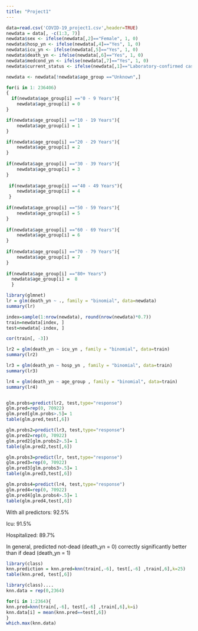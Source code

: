 ---
title: "Project1"
---

```{r setup}
data=read.csv('COVID-19_project1.csv',header=TRUE)
newdata = data[, -c(1:3, 7)]
newdata$sex <- ifelse(newdata[,2]=="Female", 1, 0)
newdata$hosp_yn <- ifelse(newdata[,4]=="Yes", 1, 0)
newdata$icu_yn <- ifelse(newdata[,5]=="Yes", 1, 0)
newdata$death_yn <- ifelse(newdata[,6]=="Yes", 1, 0)
newdata$medcond_yn <- ifelse(newdata[,7]=="Yes", 1, 0)
newdata$current_status <- ifelse(newdata[,1]=="Laboratory-confirmed case", 1, 0)

newdata <- newdata[!newdata$age_group =="Unknown",]

for(i in 1: 236406)
{
  if(newdata$age_group[i] =="0 - 9 Years"){
    newdata$age_group[i] = 0
}    

if(newdata$age_group[i] =="10 - 19 Years"){
    newdata$age_group[i] = 1
} 

if(newdata$age_group[i] =="20 - 29 Years"){
    newdata$age_group[i] = 2
} 
    
if(newdata$age_group[i] =="30 - 39 Years"){
    newdata$age_group[i] = 3
} 
    
 if(newdata$age_group[i] =="40 - 49 Years"){
    newdata$age_group[i] = 4
 }
    
if(newdata$age_group[i] =="50 - 59 Years"){
    newdata$age_group[i] = 5
} 
    
if(newdata$age_group[i] =="60 - 69 Years"){
    newdata$age_group[i] = 6
}
    
if(newdata$age_group[i] =="70 - 79 Years"){
    newdata$age_group[i] = 7
} 
  
if(newdata$age_group[i] =="80+ Years")  
  newdata$age_group[i] =  8
  }  

```

```{r}
library(glmnet)
lr = glm(death_yn ~ ., family = "binomial", data=newdata)
summary(lr)

index=sample(1:nrow(newdata), round(nrow(newdata)*0.7))
train=newdata[index, ]
test=newdata[-index, ]

cor(train[, -3])

lr2 = glm(death_yn ~ icu_yn , family = "binomial", data=train)
summary(lr2)

lr3 = glm(death_yn ~ hosp_yn , family = "binomial", data=train)
summary(lr3)

lr4 = glm(death_yn ~ age_group , family = "binomial", data=train)
summary(lr4)


glm.probs=predict(lr2, test,type="response")
glm.pred=rep(0, 70922)
glm.pred[glm.probs>.5]= 1
table(glm.pred,test[,6])

glm.probs2=predict(lr3, test,type="response")
glm.pred2=rep(0, 70922)
glm.pred2[glm.probs2>.5]= 1
table(glm.pred2,test[,6])

glm.probs3=predict(lr, test,type="response")
glm.pred3=rep(0, 70922)
glm.pred3[glm.probs3>.5]= 1
table(glm.pred3,test[,6])

glm.probs4=predict(lr4, test,type="response")
glm.pred4=rep(0, 70922)
glm.pred4[glm.probs4>.5]= 1
table(glm.pred4,test[,6])
```
With all predictors: 92.5% 

Icu: 91.5% 

Hospitalized: 89.7% 

In general, predicted not-dead (death_yn = 0) correctly significantly better than if dead (death_yn = 1)


```{r}
library(class)
knn.prediction = knn.pred=knn(train[,-6], test[,-6] ,train[,6],k=25)
table(knn.pred, test[,6])
```


```{r}
library(class)....
knn.data = rep(0,2364)

for(i in 1:2364){
knn.pred=knn(train[,-6], test[,-6] ,train[,6],k=i)
knn.data[i] = mean(knn.pred==test[,6])
}
which.max(knn.data)
```